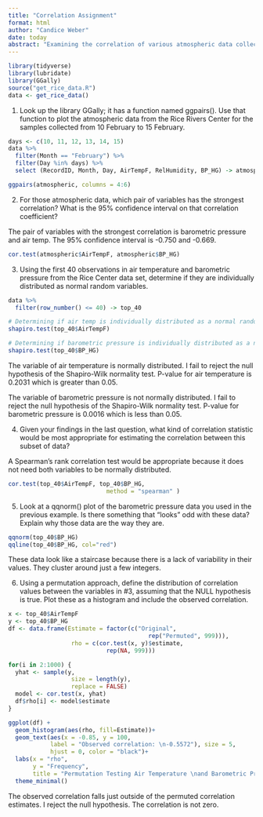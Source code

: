 ```yaml
---
title: "Correlation Assignment"
format: html
author: "Candice Weber"
date: today
abstract: "Examining the correlation of various atmospheric data collected at the Rice Rivers Center in January and February 2014." 
---
```



```r
library(tidyverse)
library(lubridate)
library(GGally)
source("get_rice_data.R")
data <- get_rice_data()
```

1. Look up the library GGally; it has a function named ggpairs(). Use that function to plot the atmospheric data from the Rice Rivers Center for the samples collected from 10 February to 15 February. 

```r
days <- c(10, 11, 12, 13, 14, 15)
data %>% 
  filter(Month == "February") %>% 
  filter(Day %in% days) %>% 
  select (RecordID, Month, Day, AirTempF, RelHumidity, BP_HG) -> atmospheric

ggpairs(atmospheric, columns = 4:6)
```

2. For those atmospheric data, which pair of variables has the strongest correlation? What is the 95% confidence interval on that correlation coefficient?

The pair of variables with the strongest correlation is barometric pressure and air temp.  The 95% confidence interval is -0.750 and -0.669.

```r
cor.test(atmospheric$AirTempF, atmospheric$BP_HG)
```


3. Using the first 40 observations in air temperature and barometric pressure from the Rice Center data set, determine if they are individually distributed as normal random variables.  

```r
data %>% 
  filter(row_number() <= 40) -> top_40

# Determining if air temp is individually distributed as a normal random variable
shapiro.test(top_40$AirTempF)

# Determining if barometric pressure is individually distributed as a normal random variable
shapiro.test(top_40$BP_HG)

```

The variable of air temperature is normally distributed.  I fail to reject the null hypothesis of the Shapiro-Wilk normality test.  P-value for air temperature is 0.2031 which is greater than 0.05.

The variable of barometric pressure is not normally distributed.  I fail to reject the null hypothesis of the Shapiro-Wilk normality test.  P-value for barometric pressure is 0.0016 which is less than 0.05.




4. Given your findings in the last question, what kind of correlation statistic would be most appropriate for estimating the correlation between this subset of data?

A Spearman's rank correlation test would be appropriate because it does not need both variables to be normally distributed.

```r
cor.test(top_40$AirTempF, top_40$BP_HG, 
                            method = "spearman" )
```


5. Look at a qqnorm() plot of the barometric pressure data you used in the previous example. Is there something that "looks" odd with these data? Explain why those data are the way they are.  

```r
qqnorm(top_40$BP_HG)
qqline(top_40$BP_HG, col="red")
```

These data look like a staircase because there is a lack of variability in their values.  They cluster around just a few integers.



6. Using a permutation approach, define the distribution of correlation values between the variables in #3, assuming that the NULL hypothesis is true. Plot these as a histogram and include the observed correlation. 

```r
x <- top_40$AirTempF
y <- top_40$BP_HG
df <- data.frame(Estimate = factor(c("Original",
                                        rep("Permuted", 999))), 
                  rho = c(cor.test(x, y)$estimate,
                            rep(NA, 999)))

for(i in 2:1000) {
  yhat <- sample(y,
                  size = length(y), 
                  replace = FALSE)
  model <- cor.test(x, yhat)
  df$rho[i] <- model$estimate 
}

ggplot(df) + 
  geom_histogram(aes(rho, fill=Estimate))+
  geom_text(aes(x = -0.85, y = 100, 
            label = "Observed correlation: \n-0.5572"), size = 5,
            hjust = 0, color = "black")+
  labs(x = "rho", 
       y = "Frequency", 
       title = "Permutation Testing Air Temperature \nand Barometric Pressure for Significance")+
  theme_minimal()

```

The observed correlation falls just outside of the permuted correlation estimates.  I reject the null hypothesis.  The correlation is not zero.